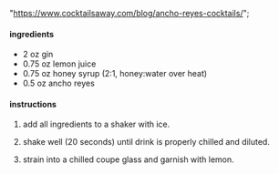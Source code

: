   "https://www.cocktailsaway.com/blog/ancho-reyes-cocktails/";

#### ingredients

- 2 oz gin
- 0.75 oz lemon juice
- 0.75 oz honey syrup (2:1, honey:water over heat)
- 0.5 oz ancho reyes

#### instructions

1. add all ingredients to a shaker with ice.

2. shake well (20 seconds) until drink is properly chilled and diluted.

3. strain into a chilled coupe glass and garnish with lemon.

